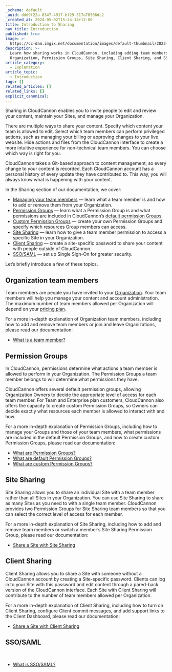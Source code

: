 ```yaml
---
_schema: default
_uuid: ddd9f22a-8347-4917-bf29-517a78506dc2
_created_at: 2024-05-02T15:24:14+12:00
title: Introduction to Sharing
nav_title: Introduction
published: true
image: >-
  https://cc-dam.imgix.net/documentation/images/default-thumbnail/2023-Q4/CloudCannon-Documentation-Thumbnail.png
description: >-
  Learn how sharing works in CloudCannon, including adding team members to your
  Organization, Permission Groups, Site Sharing, Client Sharing, and SSO/SAML.
article_category:
  - Explanation
article_topic:
  - Introduction
tags: []
related_articles: []
related_links: []
explicit_canonical:
---
```

Sharing in CloudCannon enables you to invite people to edit and review your content, maintain your Sites, and manage your Organization.

There are multiple ways to share your content. Specify which content your team is allowed to edit. Select which team members can perform privileged actions, such as managing your billing or approving changes to your live website. Hide actions and files from the CloudCannon interface to create a more intuitive experience for non-technical team members. You can choose which way is right for you.

CloudCannon takes a Git-based approach to content management, so every change to your content is recorded. Each CloudCannon account has a personal history of every update they have contributed to. This way, you will always know what is happening with your content.

In the Sharing section of our documentation, we cover:

* [Managing your team members](/documentation/articles/what-is-a-team-member/) — learn what a team member is and how to add or remove them from your Organization.
* [Permission Groups](/documentation/articles/what-are-permission-groups/) — learn what a Permission Group is and what permissions are included in CloudCannon’s [default permission Groups](/documentation/articles/what-are-default-permission-groups/).
* [Custom Permission Groups](/documentation/articles/what-are-custom-permission-groups/) — create your own Permission Groups and specify which resources Group members can access.
* [Site Sharing](/documentation/articles/share-a-site-with-site-sharing/) — learn how to give a team member permission to access a specific Site in your Organization.
* [Client Sharing](/documentation/articles/share-a-site-with-client-sharing/) — create a site-specific password to share your content with people outside of CloudCannon.
* [SSO/SAML](/documentation/articles/what-is-sso-saml/) — set up Single Sign-On for greater security.

Let’s briefly introduce a few of these topics.

## Organization team members

Team members are people you have invited to your [Organization](/documentation/articles/what-is-an-organization/). Your team members will help you manage your content and account administration. The maximum number of team members allowed per Organization will depend on your [pricing plan](/pricing/).

For a more in-depth explanation of Organization team members, including how to add and remove team members or join and leave Organizations, please read our documentation:

* [What is a team member?](/documentation/articles/what-is-a-team-member/)

## Permission Groups

In CloudCannon, permissions determine what actions a team member is allowed to perform in your Organization. The Permission Groups a team member belongs to will determine what permissions they have.

CloudCannon offers several default permission groups, allowing Organization Owners to decide the appropriate level of access for each team member. For Team and Enterprise plan customers, CloudCannon also offers the capacity to create custom Permission Groups, so Owners can decide exactly what resources each member is allowed to interact with and how.

For a more in-depth explanation of Permission Groups, including how to manage your Groups and those of your team members, what permissions are included in the default Permission Groups, and how to create custom Permission Groups, please read our documentation:

* [What are Permission Groups?](/documentation/articles/what-are-permission-groups/)
* [What are default Permission Groups?](/documentation/articles/what-are-default-permission-groups/)
* [What are custom Permission Groups?](/documentation/articles/what-are-custom-permission-groups/)

## Site Sharing

Site Sharing allows you to share an individual Site with a team member rather than all Sites in your Organization. You can use Site Sharing to share as many Sites as you need to with a single team member. CloudCannon provides two Permission Groups for Site Sharing team members so that you can select the correct level of access for each member.

For a more in-depth explanation of Site Sharing, including how to add and remove team members or switch a member’s Site Sharing Permission Group, please read our documentation:

* [Share a Site with Site Sharing](/documentation/articles/share-a-site-with-site-sharing/)

## Client Sharing

Client Sharing allows you to share a Site with someone without a CloudCannon account by creating a Site-specific password. Clients can log in to your Site with this password and edit content through a pared-back version of the CloudCannon interface. Each Site with Client Sharing will contribute to the number of team members allowed per Organization.

For a more in-depth explanation of Client Sharing, including how to turn on Client Sharing, configure Client commit messages, and add support links to the Client Dashboard, please read our documentation:

* [Share a Site with Client Sharing](/documentation/articles/share-a-site-with-client-sharing/)

## SSO/SAML

&nbsp;

* [What is SSO/SAML?](/documentation/articles/what-is-sso-saml/)